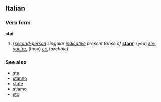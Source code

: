 ==Italian==
===Verb form===
'''stai'''

#(''[[second-person]] singular [[indicative]] present tense of'' '''[[stare#Italian|stare]]''') (you) [[are]], [[you're]], (thou) [[art]] (''archaic'')

===See also===
*[[sta]]
*[[stanno]]
*[[state#Italian|state]]
*[[stiamo]]
*[[sto]]